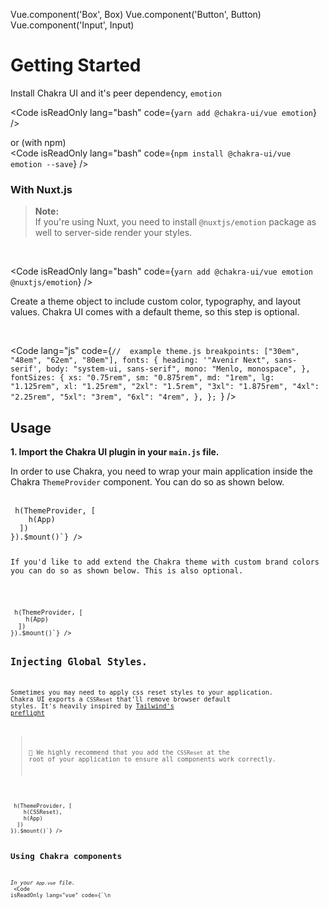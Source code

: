 Vue.component('Box', Box)
Vue.component('Button', Button)
Vue.component('Input', Input)

# Getting Started

Install Chakra UI and it's peer dependency, `emotion`
<br />

<Code isReadOnly lang="bash" code={`yarn add @chakra-ui/vue emotion`}
/>

or (with npm)
<br />
<Code isReadOnly lang="bash" code={`npm install @chakra-ui/vue emotion --save`}
/>

### With Nuxt.js
> **Note:**<br />
> If you're using Nuxt, you need to install `@nuxtjs/emotion` package as well to server-side render your styles.

<br />

<Code isReadOnly lang="bash" code={`yarn add @chakra-ui/vue emotion @nuxtjs/emotion`}
/>

Create a theme object to include custom color, typography, and layout values. Chakra UI comes with a default theme, so this step is optional.

<br />

<Code lang="js" code={`//  example theme.js
  breakpoints: ["30em", "48em", "62em", "80em"],
  fonts: {
    heading: '"Avenir Next", sans-serif',
    body: "system-ui, sans-serif",
    mono: "Menlo, monospace",
  },
  fontSizes: {
    xs: "0.75rem",
    sm: "0.875rem",
    md: "1rem",
    lg: "1.125rem",
    xl: "1.25rem",
    "2xl": "1.5rem",
    "3xl": "1.875rem",
    "4xl": "2.25rem",
    "5xl": "3rem",
    "6xl": "4rem",
  },
};
`} />

## Usage
**1. Import the Chakra UI plugin in your `main.js` file.**

In order to use Chakra, you need to wrap your main application inside the Chakra `ThemeProvider` component.
You can do so as shown below.

<br />
<Code isReadOnly lang="js" code={`import Vue from 'vue'
Vue.use(Chakra)\n
new Vue({
  el: '#app',
  render: (h) => h(ThemeProvider, [
    h(App)
  ])
}).$mount()`} />


If you'd like to add extend the Chakra theme with custom brand colors you can do so as shown below. This is also optional.

<br />
<Code isReadOnly lang="js" code={`import Chakra, { ThemeProvider, theme } from '@chakra-ui/vue'
Vue.use(Chakra, {
  theme: {
    ...theme,
    colors: {
      ...theme.colors,
      brand: {
        900: "#1a365d",
        800: "#153e75",
        700: "#2a69ac",
      },
    }
  }
})\n
new Vue({
  el: '#app',
  render: (h) => h(ThemeProvider, [
    h(App)
  ])
}).$mount()`} />


## Injecting Global Styles.
Sometimes you may need to apply css reset styles to your application.
Chakra UI exports a `CSSReset` that'll remove browser default styles. It's heavily inspired by [Tailwind's preflight](https://unpkg.com/tailwindcss@1.1.2/dist/base.css)

> 🚨 We highly recommend that you add the `CSSReset` at the root of your application to ensure all components work correctly.

<br />
<Code isReadOnly lang="js" code={`import Vue from 'vue'
Vue.use(Chakra)\n
new Vue({
  el: '#app',
  render: (h) => h(ThemeProvider, [
    h(CSSReset),
    h(App)
  ])
}).$mount()`} />

## Using Chakra components

_In your `App.vue` file._
<br />
<Code isReadOnly lang="vue" code={`<template>
  <Box>
    <Button>
      Chakra Consumed! ⚡️
    </Button>
  </Box>
</template>\n
<script lang="js">
  name: 'App',
  components: {
    Button
  }
}
<\/script>
`} />

### Codesandbox starters
- [Vue Starter](https://codesandbox.io/s/chakra-ui-vue-starter-2sy0g)
- [Nuxt Starter](https://codesandbox.io/s/chakra-ui-nuxt-demo-f8tq4)


### Storybook Components
You can also view all developed components in [Storybook](https://chakra-ui-vue.netlify.com)!